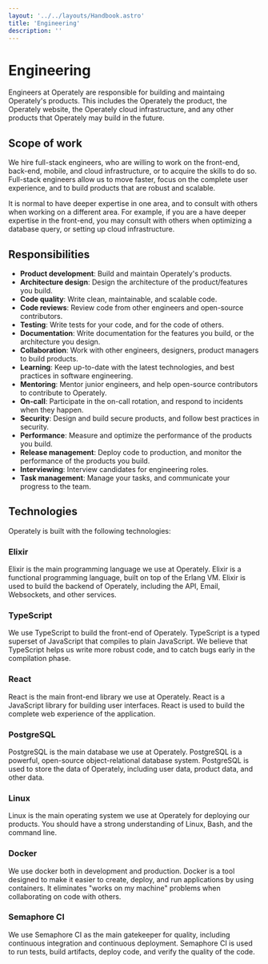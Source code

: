 ```yaml
---
layout: '../../layouts/Handbook.astro'
title: 'Engineering'
description: ''
---
```


# Engineering

Engineers at Operately are responsible for building and maintaing Operately's products.
This includes the Operately the product, the Operately website, the Operately cloud
infrastructure, and any other products that Operately may build in the future.

## Scope of work

We hire full-stack engineers, who are willing to work on the front-end, back-end, mobile,
and cloud infrastructure, or to acquire the skills to do so. Full-stack engineers allow
us to move faster, focus on the complete user experience, and to build products that
are robust and scalable.

It is normal to have deeper expertise in one area, and to consult with others when
working on a different area. For example, if you are a have deeper expertise in the
front-end, you may consult with others when optimizing a database query, or setting
up cloud infrastructure.

## Responsibilities

- **Product development**: Build and maintain Operately's products.
- **Architecture design**: Design the architecture of the product/features you build.
- **Code quality**: Write clean, maintainable, and scalable code.
- **Code reviews**: Review code from other engineers and open-source contributors.
- **Testing**: Write tests for your code, and for the code of others.
- **Documentation**: Write documentation for the features you build, or the architecture you design.
- **Collaboration**: Work with other engineers, designers, product managers to build products.
- **Learning**: Keep up-to-date with the latest technologies, and best practices in software engineering.
- **Mentoring**: Mentor junior engineers, and help open-source contributors to contribute to Operately.
- **On-call**: Participate in the on-call rotation, and respond to incidents when they happen.
- **Security**: Design and build secure products, and follow best practices in security.
- **Performance**: Measure and optimize the performance of the products you build.
- **Release management**: Deploy code to production, and monitor the performance of the products you build.
- **Interviewing**: Interview candidates for engineering roles.
- **Task management**: Manage your tasks, and communicate your progress to the team.

## Technologies

Operately is built with the following technologies:

### Elixir

Elixir is the main programming language we use at Operately. Elixir is a functional
programming language, built on top of the Erlang VM. Elixir is used to build the
backend of Operately, including the API, Email, Websockets, and other services.

### TypeScript

We use TypeScript to build the front-end of Operately. TypeScript is a typed superset
of JavaScript that compiles to plain JavaScript. We believe that TypeScript helps
us write more robust code, and to catch bugs early in the compilation phase.

### React

React is the main front-end library we use at Operately. React is a JavaScript library
for building user interfaces. React is used to build the complete web experience of
the application.

### PostgreSQL

PostgreSQL is the main database we use at Operately. PostgreSQL is a powerful, open-source
object-relational database system. PostgreSQL is used to store the data of Operately,
including user data, product data, and other data.

### Linux

Linux is the main operating system we use at Operately for deploying our products.
You should have a strong understanding of Linux, Bash, and the command line.

### Docker

We use docker both in development and production. Docker is a tool designed to make
it easier to create, deploy, and run applications by using containers. It eliminates
"works on my machine" problems when collaborating on code with others.

### Semaphore CI

We use Semaphore CI as the main gatekeeper for quality, including continuous integration
and continuous deployment. Semaphore CI is used to run tests, build artifacts, deploy code,
and verify the quality of the code.

